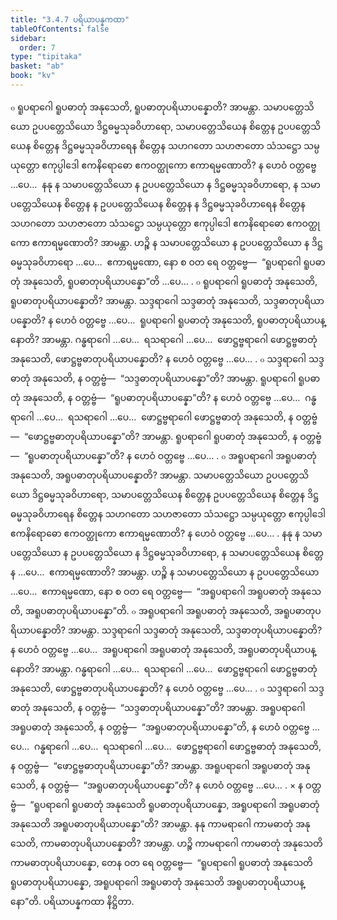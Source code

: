 ```yaml
---
title: "3.4.7 ပရိယာပန္နကထာ"
tableOfContents: false
sidebar:
  order: 7
type: "tipitaka"
basket: "ab"
book: "kv"
---
```



<DynamicBreadcrumb />

<Division number="703" book="kv" e="ch" v="32" p="364">

<Paragraph number="2253" book="kv">
๐ ရူပရာဂေါ ရူပဓာတုံ အနုသေတိ, ရူပဓာတုပရိယာပန္နောတိ? အာမန္တာ. သမာပတ္တေသိယော ဥပပတ္တေသိယော ဒိဋ္ဌဓမ္မသုခဝိဟာရော, သမာပတ္တေသိယေန စိတ္တေန ဥပပတ္တေသိယေန စိတ္တေန ဒိဋ္ဌဓမ္မသုခဝိဟာရေန စိတ္တေန သဟဂတော သဟဇာတော သံသဋ္ဌော သမ္ပယုတ္တော ဧကုပ္ပါဒေါ ဧကနိရောဓော ဧကဝတ္ထုကော ဧကာရမ္မဏောတိ? န ဟေဝံ ဝတ္တဗ္ဗေ …ပေ…  နနု န သမာပတ္တေသိယော န ဥပပတ္တေသိယော န ဒိဋ္ဌဓမ္မသုခဝိဟာရော, န သမာပတ္တေသိယေန စိတ္တေန န ဥပပတ္တေသိယေန စိတ္တေန န ဒိဋ္ဌဓမ္မသုခဝိဟာရေန စိတ္တေန သဟဂတော သဟဇာတော သံသဋ္ဌော သမ္ပယုတ္တော ဧကုပ္ပါဒေါ ဧကနိရောဓော ဧကဝတ္ထုကော ဧကာရမ္မဏောတိ? အာမန္တာ. ဟဉ္စိ န သမာပတ္တေသိယော န ဥပပတ္တေသိယော န ဒိဋ္ဌဓမ္မသုခဝိဟာရော …ပေ…  ဧကာရမ္မဏော, နော စ ဝတ ရေ ဝတ္တဗ္ဗေ—  “ရူပရာဂေါ ရူပဓာတုံ အနုသေတိ, ရူပဓာတုပရိယာပန္နော”တိ …ပေ… .
</Paragraph>

<Paragraph number="2254" book="kv">
๐ ရူပရာဂေါ ရူပဓာတုံ အနုသေတိ, ရူပဓာတုပရိယာပန္နောတိ? အာမန္တာ. သဒ္ဒရာဂေါ သဒ္ဒဓာတုံ အနုသေတိ, သဒ္ဒဓာတုပရိယာပန္နောတိ? န ဟေဝံ ဝတ္တဗ္ဗေ …ပေ…  ရူပရာဂေါ ရူပဓာတုံ အနုသေတိ, ရူပဓာတုပရိယာပန္နောတိ? အာမန္တာ. ဂန္ဓရာဂေါ …ပေ…  ရသရာဂေါ …ပေ…  ဖောဋ္ဌဗ္ဗရာဂေါ ဖောဋ္ဌဗ္ဗဓာတုံ အနုသေတိ, ဖောဋ္ဌဗ္ဗဓာတုပရိယာပန္နောတိ? န ဟေဝံ ဝတ္တဗ္ဗေ …ပေ… .
</Paragraph>

<Paragraph number="2255" book="kv">
๐ သဒ္ဒရာဂေါ သဒ္ဒဓာတုံ အနုသေတိ, န ဝတ္တဗ္ဗံ—  “သဒ္ဒဓာတုပရိယာပန္နော”တိ? အာမန္တာ. ရူပရာဂေါ ရူပဓာတုံ အနုသေတိ, န ဝတ္တဗ္ဗံ—  “ရူပဓာတုပရိယာပန္နော”တိ? န ဟေဝံ ဝတ္တဗ္ဗေ …ပေ…  ဂန္ဓရာဂေါ …ပေ…  ရသရာဂေါ …ပေ…  ဖောဋ္ဌဗ္ဗရာဂေါ ဖောဋ္ဌဗ္ဗဓာတုံ အနုသေတိ, န ဝတ္တဗ္ဗံ—  “ဖောဋ္ဌဗ္ဗဓာတုပရိယာပန္နော”တိ? အာမန္တာ. ရူပရာဂေါ ရူပဓာတုံ အနုသေတိ, န ဝတ္တဗ္ဗံ—  “ရူပဓာတုပရိယာပန္နော”တိ? န ဟေဝံ ဝတ္တဗ္ဗေ …ပေ… .
</Paragraph>

</Division>
<Division number="704" book="kv" e="ch" v="32" p="364">

<Paragraph number="2256" book="kv">
๐ အရူပရာဂေါ အရူပဓာတုံ အနုသေတိ, အရူပဓာတုပရိယာပန္နောတိ? အာမန္တာ. သမာပတ္တေသိယော ဥပပတ္တေသိယော ဒိဋ္ဌဓမ္မသုခဝိဟာရော, သမာပတ္တေသိယေန စိတ္တေန ဥပပတ္တေသိယေန စိတ္တေန ဒိဋ္ဌဓမ္မသုခဝိဟာရေန စိတ္တေန သဟဂတော သဟဇာတော သံသဋ္ဌော သမ္ပယုတ္တော ဧကုပ္ပါဒေါ ဧကနိရောဓော ဧကဝတ္ထုကော ဧကာရမ္မဏောတိ? န ဟေဝံ ဝတ္တဗ္ဗေ …ပေ… . နနု န သမာပတ္တေသိယော န ဥပပတ္တေသိယော န ဒိဋ္ဌဓမ္မသုခဝိဟာရော, န သမာပတ္တေသိယေန စိတ္တေန …ပေ…  ဧကာရမ္မဏောတိ? အာမန္တာ. ဟဉ္စိ န သမာပတ္တေသိယော န ဥပပတ္တေသိယော …ပေ…  ဧကာရမ္မဏော, နော စ ဝတ ရေ ဝတ္တဗ္ဗေ—  “အရူပရာဂေါ အရူပဓာတုံ အနုသေတိ, အရူပဓာတုပရိယာပန္နော”တိ.
</Paragraph>

<Paragraph number="2257" book="kv">
๐ အရူပရာဂေါ အရူပဓာတုံ အနုသေတိ, အရူပဓာတုပရိယာပန္နောတိ? အာမန္တာ. သဒ္ဒရာဂေါ သဒ္ဒဓာတုံ အနုသေတိ, သဒ္ဒဓာတုပရိယာပန္နောတိ? န ဟေဝံ ဝတ္တဗ္ဗေ …ပေ…  အရူပရာဂေါ အရူပဓာတုံ အနုသေတိ, အရူပဓာတုပရိယာပန္နောတိ? အာမန္တာ. ဂန္ဓရာဂေါ …ပေ…  ရသရာဂေါ …ပေ…  ဖောဋ္ဌဗ္ဗရာဂေါ ဖောဋ္ဌဗ္ဗဓာတုံ အနုသေတိ, ဖောဋ္ဌဗ္ဗဓာတုပရိယာပန္နောတိ? န ဟေဝံ ဝတ္တဗ္ဗေ …ပေ… .
</Paragraph>

<Paragraph number="2258" book="kv">
๐ သဒ္ဒရာဂေါ သဒ္ဒဓာတုံ အနုသေတိ, န ဝတ္တဗ္ဗံ—  “သဒ္ဒဓာတုပရိယာပန္နော”တိ? အာမန္တာ. အရူပရာဂေါ အရူပဓာတုံ အနုသေတိ, န ဝတ္တဗ္ဗံ—  “အရူပဓာတုပရိယာပန္နော”တိ, န ဟေဝံ ဝတ္တဗ္ဗေ …ပေ…  ဂန္ဓရာဂေါ …ပေ…  ရသရာဂေါ …ပေ…  ဖောဋ္ဌဗ္ဗရာဂေါ ဖောဋ္ဌဗ္ဗဓာတုံ အနုသေတိ, န ဝတ္တဗ္ဗံ—  “ဖောဋ္ဌဗ္ဗဓာတုပရိယာပန္နော”တိ? အာမန္တာ. အရူပရာဂေါ အရူပဓာတုံ အနုသေတိ, န ဝတ္တဗ္ဗံ—  “အရူပဓာတုပရိယာပန္နော”တိ? န ဟေဝံ ဝတ္တဗ္ဗေ …ပေ… .
</Paragraph>

</Division>
<Division number="705" book="kv" e="ch" v="32" p="365">

<Paragraph number="2259" book="kv">
× န ဝတ္တဗ္ဗံ—  “ရူပရာဂေါ ရူပဓာတုံ အနုသေတိ ရူပဓာတုပရိယာပန္နော, အရူပရာဂေါ အရူပဓာတုံ အနုသေတိ အရူပဓာတုပရိယာပန္နော”တိ? အာမန္တာ. နနု ကာမရာဂေါ ကာမဓာတုံ အနုသေတိ, ကာမဓာတုပရိယာပန္နောတိ? အာမန္တာ. ဟဉ္စိ ကာမရာဂေါ ကာမဓာတုံ အနုသေတိ ကာမဓာတုပရိယာပန္နော, တေန ဝတ ရေ ဝတ္တဗ္ဗေ—  “ရူပရာဂေါ ရူပဓာတုံ အနုသေတိ ရူပဓာတုပရိယာပန္နော, အရူပရာဂေါ အရူပဓာတုံ အနုသေတိ အရူပဓာတုပရိယာပန္နော”တိ.

</Paragraph>
</Division>

<Paragraph number="2260" type="center" book="kv">
ပရိယာပန္နကထာ နိဋ္ဌိတာ.
</Paragraph>